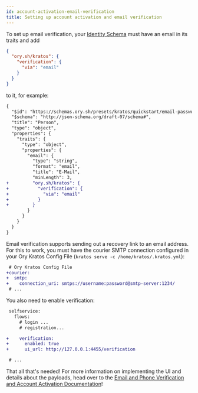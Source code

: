 ```yaml
---
id: account-activation-email-verification
title: Setting up account activation and email verification
---
```


To set up email verification, your [Identity Schema](../manage-identities/identity-schema) must have an email in its
traits and add

```json
{
  "ory.sh/kratos": {
    "verification": {
      "via": "email"
    }
  }
}
```

to it, for example:

```diff
{
  "$id": "https://schemas.ory.sh/presets/kratos/quickstart/email-password/identity.schema.json",
  "$schema": "http://json-schema.org/draft-07/schema#",
  "title": "Person",
  "type": "object",
  "properties": {
    "traits": {
      "type": "object",
      "properties": {
        "email": {
          "type": "string",
          "format": "email",
          "title": "E-Mail",
          "minLength": 3,
+         "ory.sh/kratos": {
+           "verification": {
+             "via": "email"
+           }
+         }
        }
      }
    }
  }
}
```

Email verification supports sending out a recovery link to an email address. For this to work, you must have the courier SMTP
connection configured in your Ory Kratos Config File (`kratos serve -c /home/kratos/.kratos.yml`):

```diff
 # Ory Kratos Config File
+courier:
+  smtp:
+    connection_uri: smtps://username:password@smtp-server:1234/
 # ...
```

You also need to enable verification:

```diff
 selfservice:
   flows:
     # login ...
     # registration...

+    verification:
+      enabled: true
+      ui_url: http://127.0.0.1:4455/verification

 # ...
```

That all that's needed! For more information on implementing the UI and details about the payloads, head over to the
[Email and Phone Verification and Account Activation Documentation](../self-service/flows/verify-email-account-activation.mdx)!
